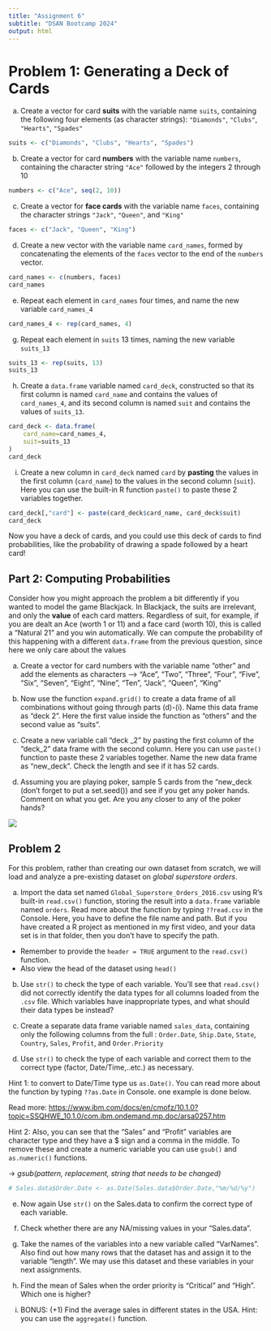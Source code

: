 ```yaml
---
title: "Assignment 6"
subtitle: "DSAN Bootcamp 2024"
output: html
---
```


# Problem 1: Generating a Deck of Cards

a. Create a vector for card **suits** with the variable name `suits`, containing the following four elements (as character strings): `"Diamonds"`, `"Clubs"`, `"Hearts"`, `"Spades"`

```r
suits <- c("Diamonds", "Clubs", "Hearts", "Spades")
```

b. Create a vector for card **numbers** with the variable name `numbers`, containing the character string `"Ace"` followed by the integers 2 through 10

```r
numbers <- c("Ace", seq(2, 10))
```

c. Create a vector for **face cards** with the variable name `faces`, containing the character strings `"Jack"`, `"Queen"`, and `"King"`

```r
faces <- c("Jack", "Queen", "King")
```

d. Create a new vector with the variable name `card_names`, formed by concatenating the elements of the `faces` vector to the end of the `numbers` vector.

```r
card_names <- c(numbers, faces)
card_names
```

e. Repeat each element in `card_names` four times, and name the new variable `card_names_4`

```r
card_names_4 <- rep(card_names, 4)
```

g. Repeat each element in `suits` 13 times, naming the new variable `suits_13`

```r
suits_13 <- rep(suits, 13)
suits_13
```

h. Create a `data.frame` variable named `card_deck`, constructed so that its first column is named `card_name` and contains the values of `card_names_4`, and its second column is named `suit` and contains the values of `suits_13`.

```r
card_deck <- data.frame(
    card_name=card_names_4,
    suit=suits_13
)
card_deck
```

i. Create a new column in `card_deck` named `card` by **pasting** the values in the first column (`card_name`) to the values in the second column (`suit`). Here you can use the built-in R function `paste()` to paste these 2 variables together.

```r
card_deck[,"card"] <- paste(card_deck$card_name, card_deck$suit)
card_deck
```

Now you have a deck of cards, and you could use this deck of cards to find probabilities, like the probability of drawing a spade followed by a heart card!

## Part 2: Computing Probabilities

Consider how you might approach the problem a bit differently if you wanted to model the game Blackjack. In Blackjack, the suits are irrelevant, and only the **value** of each card matters. Regardless of suit, for example, if you are dealt an Ace (worth 1 or 11) and a face card (worth 10), this is called a "Natural 21" and you win automatically. We can compute the probability of this happening with a different `data.frame` from the previous question, since here we only care about the values 

a. Create a vector for card numbers with the variable name "other" and add the elements as characters --> "Ace", "Two", "Three", "Four", "Five", "Six", "Seven", "Eight", "Nine", "Ten", "Jack", "Queen", "King"


k. Now use the function `expand.grid()` to create a data frame of all combinations without going through parts (d)-(i). Name this data frame as "deck 2". Here the first value inside the function as "others" and the second value as "suits".

l. Create a new variable call "deck
_2" by pasting the first column of the "deck_2" data frame with the second column. Here you can use `paste()` function to paste these 2 variables together. Name the new data frame as "new_deck". Check the length and see if it has 52 cards.


m. Assuming you are playing poker, sample 5 cards from the "new_deck (don't forget to put a set.seed()) and see if you get any poker hands. Comment on what you get. Are you any closer to any of the poker hands? 

![](poker.png)


## Problem 2

For this problem, rather than creating our own dataset from scratch, we will load and analyze a pre-existing dataset on _global superstore orders_.

a. Import the data set named `Global_Superstore_Orders_2016.csv` using R's built-in `read.csv()` function, storing the result into a `data.frame` variable named `orders`. Read more about the function by typing `??read.csv` in the Console. Here, you have to define the file name and path. But if you have created a R project as mentioned in my first video, and your data set is in that folder, then you don't have to specify the path.

 - Remember to provide the `header = TRUE` argument to the `read.csv()` function.
 - Also view the head of the dataset using `head()`

b. Use `str()` to check the type of each variable. You'll see that `read.csv()` did not correctly identify the data types for all columns loaded from the `.csv` file. Which variables have inappropriate types, and what should their data types be instead?

c. Create a separate data frame variable named `sales_data`, containing only the following columns from the full : `Order.Date`, `Ship.Date`, `State`, `Country`, `Sales`, `Profit`, and `Order.Priority`

d. Use `str()` to check the type of each variable and correct them to the correct type (factor, Date/Time,..etc.) as necessary.

Hint 1: to convert to Date/Time type us `as.Date()`. You can read more about the function by typing `??as.Date` in Console. one example is done below.

Read more: <https://www.ibm.com/docs/en/cmofz/10.1.0?topic=SSQHWE_10.1.0/com.ibm.ondemand.mp.doc/arsa0257.htm>

Hint 2: Also, you can see that the "Sales" and "Profit" variables are character type and they have a $ sign and a comma in the middle. To remove these and create a numeric variable you can use `gsub()` and `as.numeric()` functions.

-> _gsub(pattern, replacement, string that needs to be changed)_

```r
# Sales.data$Order.Date <- as.Date(Sales.data$Order.Date,"%m/%d/%y")
```

e. Now again  Use `str()` on the Sales.data to confirm the correct type of each variable.


f. Check whether there are any NA/missing values in your "Sales.data".


g. Take the names of the variables into a new variable called "VarNames". Also find out how many rows that the dataset has and assign it to the variable "length". We may use this dataset and these variables in your next assignments.

h. Find the mean of Sales when the order priority is "Critical" and "High". Which one is higher?

i. BONUS: (+1) Find the average sales in different states in the USA. Hint: you can use the `aggregate()` function.

